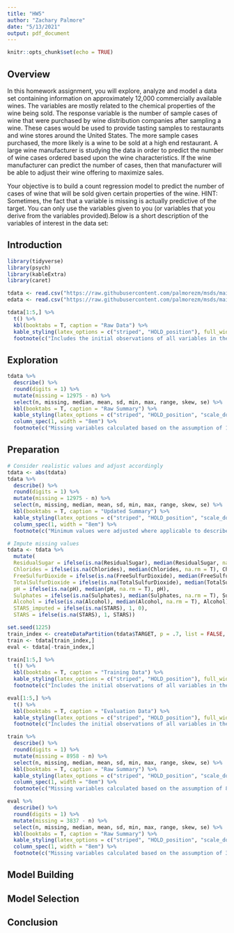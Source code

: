 ```yaml
---
title: "HW5"
author: "Zachary Palmore"
date: "5/13/2021"
output: pdf_document
---
```


```r
knitr::opts_chunk$set(echo = TRUE)
```

## Overview

In this homework assignment, you will explore, analyze and model a data set containing information on approximately 12,000 commercially available wines. The variables are mostly related to the chemical properties of 
the wine being sold. The response variable is the number of sample cases of wine that were purchased by wine distribution companies after sampling a wine. These cases would be used to provide tasting samples to restaurants and wine stores around the United States. The more sample cases purchased, the more likely is a wine to be sold at a high end restaurant. A large wine manufacturer is studying the data in order to predict the number of wine cases ordered based upon the wine characteristics. If the wine manufacturer can predict the number of cases, then that manufacturer will be able to adjust their wine offering to maximize sales.

Your objective is to build a count regression model to predict the number of cases of wine that will be sold given certain properties of the wine. HINT: Sometimes, the fact that a variable is missing is actually predictive of the target. You can only use the variables given to you (or variables that you derive from the variables provided).Below is a short description of the variables of interest in the data set:

## Introduction

```r
library(tidyverse)
library(psych)
library(kableExtra)
library(caret)
```




```r
tdata <- read.csv("https://raw.githubusercontent.com/palmorezm/msds/main/621/HW5/wine-training-data.csv")
edata <- read.csv("https://raw.githubusercontent.com/palmorezm/msds/main/621/HW5/wine-evaluation-data.csv")
```



```r
tdata[1:5,] %>% 
  t() %>%
  kbl(booktabs = T, caption = "Raw Data") %>%
  kable_styling(latex_options = c("striped", "HOLD_position"), full_width = F) %>%
  footnote(c("Includes the initial observations of all variables in the data"))
```




## Exploration

```r
tdata %>% 
  describe() %>%
  round(digits = 1) %>% 
  mutate(missing = 12975 - n) %>%
  select(n, missing, median, mean, sd, min, max, range, skew, se) %>% 
  kbl(booktabs = T, caption = "Raw Summary") %>%
  kable_styling(latex_options = c("striped", "HOLD_position", "scale_down"), full_width = F) %>%
  column_spec(1, width = "8em") %>%
  footnote(c("Missing variables calculated based on the assumption of 12795 observations for each"))
```







## Preparation



```r
# Consider realistic values and adjust accordingly
tdata <- abs(tdata)
tdata %>% 
  describe() %>%
  round(digits = 1) %>% 
  mutate(missing = 12975 - n) %>%
  select(n, missing, median, mean, sd, min, max, range, skew, se) %>% 
  kbl(booktabs = T, caption = "Updated Summary") %>%
  kable_styling(latex_options = c("striped", "HOLD_position", "scale_down"), full_width = F) %>%
  column_spec(1, width = "8em") %>%
  footnote(c("Minimum values were adjusted where applicable to describe the data realisticly"))
```



```r
# Impute missing values
tdata <- tdata %>%
  mutate(
  ResidualSugar = ifelse(is.na(ResidualSugar), median(ResidualSugar, na.rm = T), ResidualSugar),
  Chlorides = ifelse(is.na(Chlorides), median(Chlorides, na.rm = T), Chlorides),
  FreeSulfurDioxide = ifelse(is.na(FreeSulfurDioxide), median(FreeSulfurDioxide, na.rm = T), FreeSulfurDioxide),
  TotalSulfurDioxide = ifelse(is.na(TotalSulfurDioxide), median(TotalSulfurDioxide, na.rm = T), TotalSulfurDioxide),
  pH = ifelse(is.na(pH), median(pH, na.rm = T), pH),
  Sulphates = ifelse(is.na(Sulphates), median(Sulphates, na.rm = T), Sulphates),
  Alcohol = ifelse(is.na(Alcohol), median(Alcohol, na.rm = T), Alcohol),
  STARS_imputed = ifelse(is.na(STARS), 1, 0),
  STARS = ifelse(is.na(STARS), 1, STARS))
```


```r
set.seed(1225)
train_index <- createDataPartition(tdata$TARGET, p = .7, list = FALSE, times = 1)
train <- tdata[train_index,]
eval <- tdata[-train_index,]
```


```r
train[1:5,] %>% 
  t() %>%
  kbl(booktabs = T, caption = "Training Data") %>%
  kable_styling(latex_options = c("striped", "HOLD_position"), full_width = F) %>%
  footnote(c("Includes the initial observations of all variables in the data"))
```



```r
eval[1:5,] %>% 
  t() %>%
  kbl(booktabs = T, caption = "Evaluation Data") %>%
  kable_styling(latex_options = c("striped", "HOLD_position"), full_width = F) %>%
  footnote(c("Includes the initial observations of all variables in the data"))
```



```r
train %>% 
  describe() %>%
  round(digits = 1) %>% 
  mutate(missing = 8958 - n) %>%
  select(n, missing, median, mean, sd, min, max, range, skew, se) %>% 
  kbl(booktabs = T, caption = "Raw Summary") %>%
  kable_styling(latex_options = c("striped", "HOLD_position", "scale_down"), full_width = F) %>%
  column_spec(1, width = "8em") %>%
  footnote(c("Missing variables calculated based on the assumption of 8958 observations for each"))
```



```r
eval %>% 
  describe() %>%
  round(digits = 1) %>% 
  mutate(missing = 3837 - n) %>%
  select(n, missing, median, mean, sd, min, max, range, skew, se) %>% 
  kbl(booktabs = T, caption = "Raw Summary") %>%
  kable_styling(latex_options = c("striped", "HOLD_position", "scale_down"), full_width = F) %>%
  column_spec(1, width = "8em") %>%
  footnote(c("Missing variables calculated based on the assumption of 3837 observations for each"))
```


## Model Building

## Model Selection 

## Conclusion











